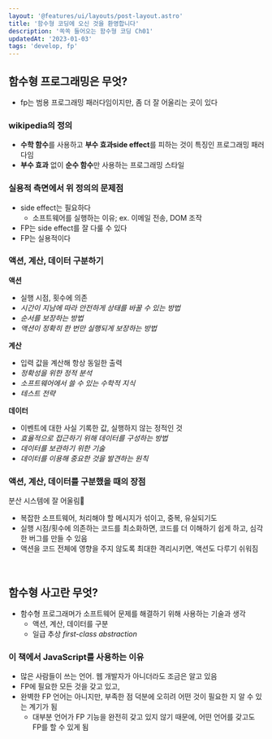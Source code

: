 ```yaml
---
layout: '@features/ui/layouts/post-layout.astro'
title: '함수형 코딩에 오신 것을 환영합니다'
description: '쏙쏙 들어오는 함수형 코딩 Ch01'
updatedAt: '2023-01-03'
tags: 'develop, fp'
---
```



## 함수형 프로그래밍은 무엇?

- fp는 범용 프로그래밍 패러다임이지만, 좀 더 잘 어울리는 곳이 있다

### wikipedia의 정의

- **수학 함수**를 사용하고 **부수 효과side effect**를 피하는 것이 특징인 프로그래밍 패러다임
- **부수 효과** 없이 **순수 함수**만 사용하는 프로그래밍 스타일

### 실용적 측면에서 위 정의의 문제점

- side effect는 필요하다
  - 소프트웨어를 실행하는 이유; ex. 이메일 전송, DOM 조작
- FP는 side effect를 잘 다룰 수 있다
- FP는 실용적이다

### 액션, 계산, 데이터 구분하기

**액션**

- 실행 시점, 횟수에 의존
- _시간이 지남에 따라 안전하게 상태를 바꿀 수 있는 방법_
- _순서를 보장하는 방법_
- _액션이 정확히 한 번만 실행되게 보장하는 방법_

**계산**

- 입력 값을 계산해 항상 동일한 출력
- _정확성을 위한 정적 분석_
- _소프트웨어에서 쓸 수 있는 수학적 지식_
- _테스트 전략_

**데이터**

- 이벤트에 대한 사실 기록한 값, 실행하지 않는 정적인 것
- _효율적으로 접근하기 위해 데이터를 구성하는 방법_
- _데이터를 보관하기 위한 기술_
- _데이터를 이용해 중요한 것을 발견하는 원칙_

### 액션, 계산, 데이터를 구분했을 때의 장점

분산 시스템에 잘 어울림

- 복잡한 소프트웨어, 처리해야 할 메시지가 섞이고, 중복, 유실되기도
- 실행 시점/횟수에 의존하는 코드를 최소화하면, 코드를 더 이해하기 쉽게 하고, 심각한 버그를 만들 수 있음
- 액션을 코드 전체에 영향을 주지 않도록 최대한 격리시키면, 액션도 다루기 쉬워짐

<br />

## 함수형 사고란 무엇?

- 함수형 프로그래머가 소프트웨어 문제를 해결하기 위해 사용하는 기술과 생각
  - 액션, 계산, 데이터를 구분
  - 일급 추상 _first-class abstraction_

### 이 책에서 JavaScript를 사용하는 이유

- 많은 사람들이 쓰는 언어. 웹 개발자가 아니더라도 조금은 알고 있음
- FP에 필요한 모든 것을 갖고 있고,
- 완벽한 FP 언어는 아니지만, 부족한 점 덕분에 오히려 어떤 것이 필요한 지 알 수 있는 계기가 됨
  - 대부분 언어가 FP 기능을 완전히 갖고 있지 않기 때문에, 어떤 언어를 갖고도 FP를 할 수 있게 됨

